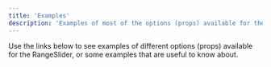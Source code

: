 ```yaml
---
title: 'Examples'
description: 'Examples of most of the options (props) available for the RangeSlider'
---
```


Use the links below to see examples of different options (props) available for the RangeSlider,
or some examples that are useful to know about.

<RecipeList>
  <Example name="Values & Binding" link="values" description="Learn how to set and react to value changes with bindings" />
  <Example name="Min & Max" link="min-max" description="Set the minimum and maximum values of the slider (start/end)" />
  <Example name="Pips" link="pips" description="Learn how to configure pips and control the display of pips/labels. Including only showing specific pips/labels." />
  <Example name="Pip Labels" link="pip-labels" description="Basic examples of how to display labels over the pips" />
  <Example name="Steps" link="steps" description="See how we can limit the number of values that can be selected" />
  <Example name="Pip Steps" link="pip-steps" description="Similar to steps, but learn how to limit the number of visible pips/labels" />
  <Example name="Steps & Pip Steps" link="steps-combined" description="Take a look at how to combine steps and pip steps to fully customize the slider" />
  <Example name="Ranges" link="range" description="Ranges allow selecting a set of values, see how to configure it here" />
  <Example name="Pushy" link="range#pushy-range-handles" description="Ranges can be configured to push other handles along when they collide" />
  <Example name="Draggy" link="range#draggy-ranges" description="Learn how to enable dragging of the range area between handles" />
  <Example name="Range Gaps" link="range-gaps" description="Control the minimum and maximum distance between handles" />
  <Example name="Float" link="float" description="Learn how to show a floating label above the handle to help the user see the current value" />
  <Example name="Vertical" link="vertical" description="Learn how to make the slider vertical" />
  <Example name="Reversed" link="reversed" description="Learn how to reverse the orientation of the slider" />
  <Example name="Limits" link="limits" description="Discover how to limit the handles to a smaller range than the min/max" />
  <Example name="Prefix & Suffix" link="prefix-suffix" description="See how to add a prefix or suffix to the displayed handle and pip values" />
  <Example name="Formatter" link="formatter" description="Go deeper than prefix/suffix and see how to perform custom formatting of the values" />
  <Example name="Disabled" link="disabled" description="Disabling the slider will prevent user interaction, but still allow programmatic access to the values" />
  <Example name="Easing" link="easing" description="Learn how to use the spring physics for animating the slider" />
</RecipeList>
